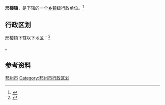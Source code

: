 {{中国乡级行政区|32/03/82/119/000}}

'''邢楼镇'''，是{{PRC admin/fullname|32/03/82/119/000|3}}下辖的一个[[乡镇|乡镇]]级行政单位。<ref>{{PRC admin/ref sgc|{{PRC admin/parent|32/03/82/119/000}}}}</ref>

== 行政区划 ==

邢楼镇下辖以下地区：<ref>{{PRC admin/ref sgc|32/03/82/119/000}}</ref>

{{PRC admin/children|32/03/82/119/000}}。

== 参考资料 ==

{{reflist}}

{{江苏省徐州市邳州市行政区划}}
{{江苏行政区划小作品}}
[[Category:徐州建制镇|邳州市]]
[[Category:邳州市行政区划|Category:邳州市行政区划]]